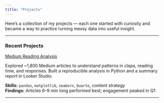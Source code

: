 ```yaml
---
title: "Projects"
---
```


Here’s a collection of my projects — each one started with curiosity and became a way to practice turning messy data into useful insight.

---

### Recent Projects

<div class="highlight-list">
  <div><a class="highlight-item" href="../projects/medium-analysis.html">Medium Reading Analysis</a></div>
</div>

Explored ~1,800 Medium articles to understand patterns in claps, reading time, and responses. Built a reproducible analysis in Python and a summary report in Looker Studio.  

**Skills:** `pandas`, `matplotlib`, `seaborn`, `Quarto`, content strategy  
**Findings:** Articles 6–9 min long performed best; engagement peaked in Q1

---